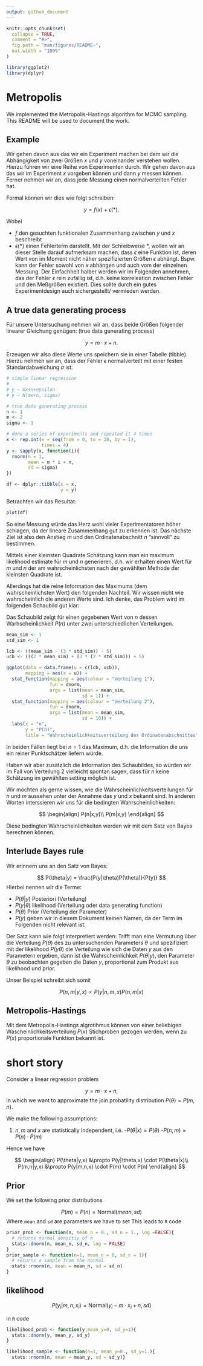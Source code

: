 ```yaml
---
output: github_document
---
```


<!-- README.md is generated from README.Rmd. Please edit that file -->

```r
knitr::opts_chunk$set(
  collapse = TRUE,
  comment = "#>",
  fig.path = "man/figures/README-",
  out.width = "100%"
)

library(ggplot2)
library(dplyr)
```

# Metropolis

<!-- badges: start -->
<!-- badges: end -->

We implemented the Metropolis-Hastings algorithm for MCMC sampling. This README will be used to document the work.

## Example

Wir gehen davon aus das wir ein Experiment machen bei dem wir die Abhängigkeit von zwei Größen $x$ und $y$ voneinander verstehen wollen. Hierzu führen wir eine Reihe von Experimenten durch. Wir gehen davon aus das wir im Experiment $x$ vorgeben können und dann $y$ messen können. Ferner nehmen wir an, dass jede Messung einen normalverteilten Fehler hat.

Formal können wir dies wie folgt schreiben:

$$
y = f(x) + \epsilon(\ast).
$$

Wobei 

- $f$ den gesuchten funktionalen Zusammenhang zwischen $y$
und $x$ beschreibt
- $\epsilon(\ast)$ einen Fehlerterm darstellt. Mit der Schreibweise $\ast$, wollen wir an dieser Stelle darauf aufmerksam machen, dass $\epsilon$ eine Funktion ist, deren Wert von im Moment nicht näher spezifizierten Größen $\epsilon$ abhängt. Bspw. kann der Fehler sowohl von $x$ abhängen und auch vom der einzelnen Messung. Der Einfachheit halber werden wir im Folgenden annehmen, das der Fehler $\epsilon$ rein zufällig ist, d.h. keine korreleation zwischen Fehler und den Meßgrößen existiert. Dies sollte durch ein gutes Experimentdesign auch sichergestellt/ vermieden werden.


## A true data generating process

Für unsere Untersuchung nehmen wir an, dass beide Größen folgender linearer Gleichung genügen: (true data generating process)

$$
y = m \cdot x + n.
$$

Erzeugen wir also diese Werte uns speichern sie in einer Tabelle (tibble). Hierzu nehmen wir an, dass der Fehler $\epsilon$ normalverteilt mit einer festen Standardabweichung $\sigma$ ist:

```r
# simple linear regression
#
# y ~ mx+n+epsilon
# y ~ N(mx+n, sigma)

# true data generating process
n <- 1
m <- 2
sigma <- 1

# done a series of experiments and repeated it 4 times
x <- rep.int(x = seq(from = 0, to = 20, by = 1),
             times = 4)
y <- sapply(x, function(i){
  rnorm(n = 1,
        mean = m * i + n,
        sd = sigma)
})

df <- dplyr::tibble(x = x,
                    y = y)
```

Betrachten wir das Resultat:

```r
plot(df)
```

So eine Messung würde das Herz wohl vieler Experimentatoren höher schlagen, da der lineare Zusammenhang gut zu erkennen ist. Das nächste Ziel ist also den Anstieg $m$ und den Ordinatenabschnitt $n$ "sinnvoll" zu bestimmen.

Mittels einer kleinsten Quadrate Schätzung kann man ein maximum likelihood estimate für $m$ und $n$ generieren, d.h. wir erhalten einen Wert für $m$ und $n$ der am wahrscheinlichsten nach der gewählten Methode der kleinsten Quadrate ist. 

Allerdings hat die reine Information des Maximums (dem wahrscheinlichsten Wert) den folgenden Nachteil. Wir  wissen nicht wie wahrscheinlich die anderen Werte sind. Ich denke, das Problem wird im folgenden Schaubild gut klar: 

Das Schaubild zeigt für einen gegebenen Wert von $n$ dessen Warhscheinlichkeit $P(n)$ unter zwei unterschiedlichen Verteilungen.

```r
mean_sim <- 1
std_sim <- 1

lcb <- ((mean_sim - (3 * std_sim)) - 5)
ucb <- (((2 * mean_sim) + (3 * (2 * std_sim))) + 5)

ggplot(data = data.frame(u = c(lcb, ucb)),
       mapping = aes(x = u)) +
  stat_function(mapping = aes(colour = "Verteilung 1"),
                fun = dnorm,
                args = list(mean = mean_sim,
                            sd = 1)) +
  stat_function(mapping = aes(colour = "Verteilung 2"),
                fun = dnorm,
                args = list(mean = mean_sim,
                            sd = 10)) +
  labs(x = "n",
       y = "P(n)",
       title = "Wahrscheinlichkeitsverteilung des Ordinatenabschnittes")
```

In beiden Fällen liegt bei $n=1$ das Maximum, d.h. die Information die uns ein reiner Punktschätzer liefern würde.

Haben wir aber zusätzlich die Information des Schaubildes, so würden wir im Fall von Verteilung 2 vielleicht spontan sagen, dass für $n$ keine Schätzung im gewählten setting möglich ist.

Wir möchten als gerne wissen, wie die Wahrscheinlichkeitsverteilungen für $n$ und $m$ aussehen unter der Annahme das $y$ und $x$ bekannt sind. In anderen Worten interssieren wir uns für die bedingten Wahrscheinlichkeiten:

$$
\begin{align}
P(n|x,y)\\
P(m|x,y)
\end{align}
$$

Diese bedingten Wahrscheinlichkeiten werden wir mit dem Satz von Bayes berechnen können.

## Interlude Bayes rule

Wir erinnern uns an den Satz von Bayes:

$$
P(\theta|y) = \frac{P(y|\theta)P(\theta)}{P(y)}
$$
Hierbei nennen wir die Terme:

- $P(\theta|y)$ Posteriori (Verteilung)
- $P(y|\theta)$ likelihood (Verteilung oder data generating function)
- $P(\theta)$ Prior (Verteilung der Parameter)
- $P(y)$ geben wir in diesem Dokument keinen Namen, da der Term im Folgenden nicht relevant ist.

Der Satz kann wie folgt interpretiert werden: 
Trifft man eine Vermutung über die Verteilung $P(\theta)$ des zu untersuchenden Parameters $\theta$ und spezifiziert mit der likelihood $P(y\theta)$ die Verteilung wie sich die Daten $y$ aus den Parametern ergeben, dann ist die Wahrscheinlichkeit $P(\theta|y)$, den Parameter $\theta$ zu beobachten gegeben die Daten $y$, proportional zum Produkt aus likelihood und prior.

Unser Beispiel schreibt sich somit

$$
P(n,m|y,x) \propto P(y|n,m,x)P(n,m|x)
$$




## Metropolis-Hastings

Mit dem Metropolis-Hastings algrotihmus können von einer beliebigen Wascheinlichkeitsverteilung $P(x)$ Stichproben gezogen werden, wenn zu $P(x)$ proportionale Funktion bekannt ist.


# short story

Consider a linear regression problem

$$
y = m\cdot x +n,
$$
in which we want to approximate the join probatility distribution $P(\theta)=P(m,n)$.

We make the following assumptions:

1. $n,m$ and $x$ are statistically independent, i.e.
  -$P(\theta|x)=P(\theta)$
  -$P(n,m)=P(n)\cdot P(m)$
  
Hence we have

$$
\begin{align}
P(\theta|y,x) &\propto P(y|\theta,x) \cdot P(\theta|x)\\
P(m,n|y,x) &\propto P(y|m,n,x) \cdot P(m) \cdot P(n)
\end{align}
$$  

## Prior

We set the following prior distributions

$$
P(m)=P(n)=\text{Normal}(mean, sd)
$$
Where `mean` and `sd` are parameters we have to set
This leads to `R` code

```r
prior_prob <- function(n, mean_n = 0., sd_n = 1., log =FALSE){
  # returns normal densitiy of n
  stats::dnorm(n, mean_n, sd_n, log = FALSE)
}
prior_sample <- function(n=1, mean_n = 0, sd_n = 1){
  # returns a sample from the normal 
  stats::rnorm(n, mean = mean_n, sd = sd_n)
}
```

## likelihood

$$
P(y_i|m,n,x_i)=\text{Normal}(y_i-m\cdot x_i+n, sd)
$$


in `R` code

```r
likelihood_prob <- function(y,mean_y=0, sd_y=1){
  stats::dnorm(y, mean_y, sd_y)
}

likelihood_sample <- function(n=1, mean_y=0., sd_y=1.){
  stats::rnorm(n, mean = mean_y, sd = sd_y)}
```

